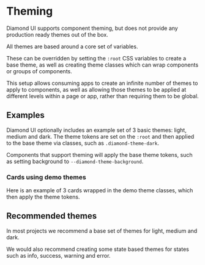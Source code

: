 
<Meta title="Docs/Theming" />

# Theming

Diamond UI supports component theming, but does not provide any production ready themes out of the box.

All themes are based around a core set of variables.

<Source code={theme} language='css' />

These can be overridden by setting the `:root` CSS variables to create a base theme, as well as creating theme classes which can wrap components or groups of components.

This setup allows consuming apps to create an infinite number of themes to apply to components, as well as allowing those themes to be applied at different levels within a page or app, rather than requiring them to be global.

## Examples

Diamond UI optionally includes an example set of 3 basic themes: light, medium and dark. The theme tokens are set on the `:root` and then applied to the base theme via classes, such as `.diamond-theme-dark`.

Components that support theming will apply the base theme tokens, such as setting background to `--diamond-theme-background`.

<Source code={themes} language='css' />

### Cards using demo themes

Here is an example of 3 cards wrapped in the demo theme classes, which then apply the theme tokens.

<Canvas of={ThemingStories.Theming} />

## Recommended themes

In most projects we recommend a base set of themes for light, medium and dark.

We would also recommend creating some state based themes for states such as info, success, warning and error.
